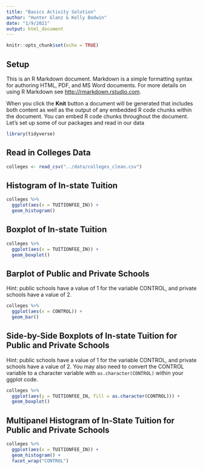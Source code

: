 ```yaml
---
title: "Basics Activity Solution"
author: "Hunter Glanz & Kelly Bodwin"
date: "1/9/2021"
output: html_document
---
```


```r
knitr::opts_chunk$set(echo = TRUE)
```

## Setup

This is an R Markdown document. Markdown is a simple formatting syntax for authoring HTML, PDF, and MS Word documents. For more details on using R Markdown see <http://rmarkdown.rstudio.com>.

When you click the **Knit** button a document will be generated that includes both content as well as the output of any embedded R code chunks within the document. You can embed R code chunks throughout the document. Let's set up some of our packages and read in our data

```r
library(tidyverse)
```

## Read in Colleges Data


```r
colleges <- read_csv("../data/colleges_clean.csv")
```

## Histogram of In-state Tuition

```r
colleges %>%
  ggplot(aes(x = TUITIONFEE_IN)) +
  geom_histogram()
```

## Boxplot of In-state Tuition

```r
colleges %>%
  ggplot(aes(x = TUITIONFEE_IN)) +
  geom_boxplot()
```

## Barplot of Public and Private Schools

Hint: public schools have a value of 1 for the variable CONTROL, and private schools have a value of 2.

```r
colleges %>%
  ggplot(aes(x = CONTROL)) +
  geom_bar()
```

## Side-by-Side Boxplots of In-state Tuition for Public and Private Schools

Hint: public schools have a value of 1 for the variable CONTROL, and private schools have a value of 2. You may also need to convert the CONTROL variable to a character variable with `as.character(CONTROL)` within your ggplot code.

```r
colleges %>%
  ggplot(aes(y = TUITIONFEE_IN, fill = as.character(CONTROL))) +
  geom_boxplot()
```

## Multipanel Histogram of In-State Tuition for Public and Private Schools

```r
colleges %>%
  ggplot(aes(x = TUITIONFEE_IN)) +
  geom_histogram() +
  facet_wrap("CONTROL")
```